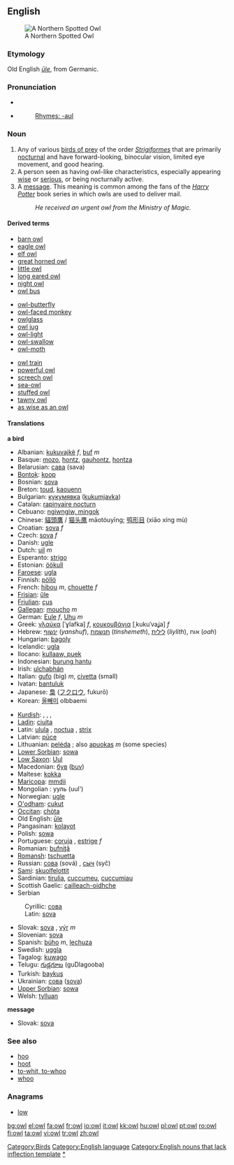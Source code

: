 {{see|Owl}}
{{wikipedia}}
==English==
[[Image:Northern Spotted Owl.USFWS-thumb.jpg|thumb|right|A Northern Spotted Owl]]
===Etymology===
Old English ''[[ule|ūle]]'', from Germanic.

===Pronunciation===
*{{IPA|/aʊl/}}
*{{SAMPA|/aUl/}}
*:[[Rhymes:English:-aʊl|Rhymes: -aʊl]]

=== Noun ===
{{en-noun}}

# Any of various [[bird of prey|birds of prey]] of the order ''[[Strigiformes]]'' that are primarily [[nocturnal]] and have forward-looking, binocular vision, limited eye movement, and good hearing. 
# A person seen as having owl-like characteristics, especially appearing [[wise]] or [[serious]], or being nocturnally active.
# A [[message]]. This meaning is common among the fans of the ''[[w:Harry Potter|Harry Potter]]'' book series in which owls are used to deliver mail.
#: ''He received an urgent owl from the Ministry of Magic.''

==== Derived terms ====
{{top3}}
*[[barn owl]]
*[[eagle owl]]
*[[elf owl]]
*[[great horned owl]]
*[[little owl]]
*[[long eared owl]]
*[[night owl]]
*[[owl bus]]
{{mid3}}
*[[owl-butterfly]]
*[[owl-faced monkey]]
*[[owlglass]]
*[[owl jug]]
*[[owl-light]]
*[[owl-swallow]]
*[[owl-moth]]
{{mid3}}
*[[owl train]]
*[[powerful owl]]
*[[screech owl]]
*[[sea-owl]]
*[[stuffed owl]]
*[[tawny owl]]
*[[as wise as an owl]]
{{bottom}}

====Translations====
'''a bird'''
{{top}}
*Albanian: [[kukuvajkë]] ''f'', [[buf]] ''m''
*Basque: [[mozo]], [[hontz]], [[gauhontz]], [[hontza]]
*Belarusian: [[сава]] (sava) {{f}}
*[[Bontok]]: [[koop]]
*Bosnian: [[sova#Bosnian|sova]] {{f}}
*Breton: [[toud]], [[kaouenn]]
*Bulgarian: [[кукумявка]] ([[kukumjavka]])
*Catalan: [[rapinyaire nocturn]]
*Cebuano: [[ngiwngiw, mingok]]
*Chinese: [[貓頭鷹]] / [[猫头鹰]] māotóuyīng; [[鸮形目]] (xiāo xíng mù)
*Croatian: [[sova]] ''f''
*Czech: [[sova]] ''f''
*Danish: [[ugle]]
*Dutch: [[uil]] ''m''
*Esperanto: [[strigo]]
*Estonian: [[öökull]]
*[[Faroese]]: [[ugla]]
*Finnish: [[pöllö]]
*French: [[hibou]] ''m'', [[chouette]] ''f''
*[[Frisian]]: [[ûle]]
*[[Friulian]]: [[çus]]
*[[Gallegan]]: [[moucho]] ''m''
*German: [[Eule]] ''f'', [[Uhu]] ''m''
*Greek: [[γλαύκα]] [ˈɣlafka] ''f'', [[κουκουβάγια]] [ˌkukuˈvaʝa] ''f''
*Hebrew: [[ינשוף]] (''yanshuf''), [[תנשמת]] (''tinshemeth''), [[לילית]] (''liylith''), אוח (''oah'')
*Hungarian: [[bagoly]]
*Icelandic: [[ugla]]
*Ilocano: [[kullaaw, puek]]
*Indonesian: [[burung hantu]]
*Irish: [[ulchabhán]]
*Italian: [[gufo]] (big) ''m'', [[civetta]] (small) {{f}}
*Ivatan: [[bantuluk]]
*Japanese: [[梟]] ([[フクロウ]], fukurō)
*Korean: [[올빼미]] olbbaemi
{{mid}}
*[[Kurdish]]: {{trad|ku|kund}}, {{trad|ku|bu}}, {{trad|ku|pû}}, {{trad|ku|pepûk}}
*[[Ladin]]: [[ciuita]]
*Latin: [[ulula]] {{f}}, [[noctua]] {{f}}, [[strix]] {{f}}
*Latvian: [[pūce]]
*Lithuanian: [[pelėda]] {{f}}; also [[apuokas]] ''m'' (some species)
*[[Lower Sorbian]]: [[sowa]]
*[[Low Saxon]]: [[Uul]] {{f}}
*Macedonian: [[був]] ([[buv]])
*Maltese: [[kokka]]
*[[Maricopa]]: [[mmdii]]
*Mongolian : ууль (uul')
*Norwegian: [[ugle]]
*[[O'odham]]: [[cukut]]
*[[Occitan]]: [[chòta]]
*Old English: [[ule|ūle]]
*Pangasinan: [[kolayot]]
*Polish: [[sowa]] {{f}}
*Portuguese: [[coruja]] {{f}}, [[estrige]] ''f''
*Romanian: [[bufniţă]]
*[[Romansh]]: [[tschuetta]]
*Russian: [[сова]] (sová) {{f}}, [[сыч]] (syč) {{m}}
*[[Sami]]: [[skuolfelottit]]
*Sardinian: [[tirulia]], [[cuccumeu]], [[cuccumiau]]
*Scottish Gaelic: [[cailleach-oidhche]]
*Serbian
:Cyrillic: [[сова#Serbian|сова]] {{f}}
:Latin: [[sova#Serbian|sova]] {{f}}
*Slovak: [[sova#Slovak|sova]] {{f}}, [[výr#Slovak|výr]] ''m''
*Slovenian: [[sova]] {{f}}
*Spanish: [[búho]] ''m'', [[lechuza]] {{f}}
*Swedish: [[uggla]]
*Tagalog: [[kuwago]]
*Telugu: [[గుడ్లగూబ]] (guDlagooba)
*Turkish: [[baykuş]]
*Ukrainian: [[сова]] ([[sova]]) {{f}}
*[[Upper Sorbian]]: [[sowa]]
*Welsh: [[tylluan]]
{{bottom}}

'''message'''
{{top}}
*Slovak: [[sova#Slovak|sova]] {{f}}
{{mid}}
{{bottom}}

===See also===
* [[hoo]]
* [[hoot]]
* [[to-whit, to-whoo]]
* [[whoo]]

===Anagrams===
*[[low]]

[[Category:Birds]]
[[Category:English language]]
[[Category:English nouns that lack inflection template]]
[[Category:Owls|*]]

[[bg:owl]]
[[el:owl]]
[[fa:owl]]
[[fr:owl]]
[[io:owl]]
[[it:owl]]
[[kk:owl]]
[[hu:owl]]
[[pl:owl]]
[[pt:owl]]
[[ro:owl]]
[[fi:owl]]
[[ta:owl]]
[[vi:owl]]
[[tr:owl]]
[[zh:owl]]
